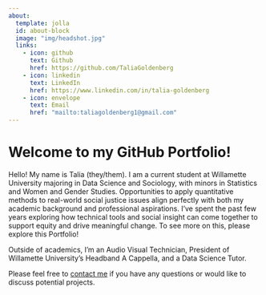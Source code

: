 ```yaml
---
about:
  template: jolla
  id: about-block
  image: "img/headshot.jpg"
  links:
    - icon: github
      text: Github
      href: https://github.com/TaliaGoldenberg
    - icon: linkedin
      text: LinkedIn
      href: https://www.linkedin.com/in/talia-goldenberg
    - icon: envelope
      text: Email
      href: "mailto:taliagoldenberg1@gmail.com"  
---
```


::: {#about-block}
:::

# Welcome to my GitHub Portfolio!

Hello! My name is Talia (they/them). I am a current student at Willamette University majoring in Data Science and Sociology, with minors in Statistics and Women and Gender Studies. Opportunities to apply quantitative methods to real-world social justice issues align perfectly with both my academic background and professional aspirations. I’ve spent the past few years exploring how technical tools and social insight can come together to support equity and drive meaningful change. To see more on this, please explore this Portfolio!

Outside of academics, I'm an Audio Visual Technician, President of Willamette University’s Headband A Cappella, and a Data Science Tutor.


Please feel free to [contact me](mailto:taliagoldenberg1@gmail.com) if you have any questions or would like to discuss potential projects.

